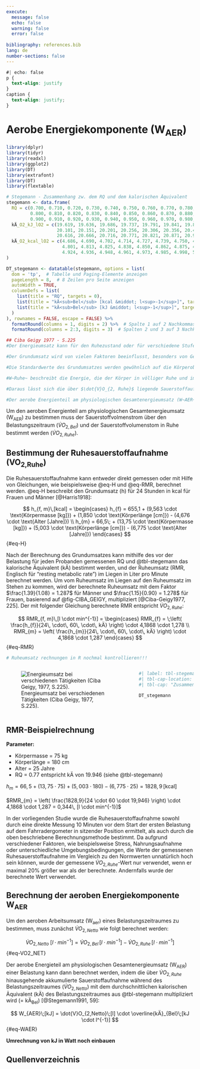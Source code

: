 ```yaml
---
execute:
  message: false
  echo: false
  warning: false
  error: false
  
bibliography: references.bib
lang: de
number-sections: false
---
```


```css
#| echo: false
p {
  text-align: justify
}
caption {
  text-align: justify;
}

```

# Aerobe Energiekomponente (W~AER~)

```r
library(dplyr)
library(tidyr)
library(readxl)
library(ggplot2)
library(DT)
library(extrafont)
library(DT)
library(flextable)
```

```r
# Stegemann - Zusammenhang zw. dem RQ und dem kalorischen Äquivalent
stegemann <- data.frame(
  RQ = c(0.700, 0.710, 0.720, 0.730, 0.740, 0.750, 0.760, 0.770, 0.780, 0.790, 
         0.800, 0.810, 0.820, 0.830, 0.840, 0.850, 0.860, 0.870, 0.880, 0.890, 
         0.900, 0.910, 0.920, 0.930, 0.940, 0.950, 0.960, 0.970, 0.980, 0.990, 1.000),
  kÄ_O2_kJ_lO2 = c(19.619, 19.636, 19.686, 19.737, 19.791, 19.841, 19.887, 19.946, 20.009, 20.046, 
                   20.101, 20.151, 20.201, 20.256, 20.306, 20.356, 20.411, 20.461, 20.515, 20.561, 
                   20.616, 20.666, 20.716, 20.771, 20.821, 20.871, 20.926, 20.976, 21.026, 21.081, 21.131),
  kÄ_O2_kcal_lO2 = c(4.686, 4.690, 4.702, 4.714, 4.727, 4.739, 4.750, 4.764, 4.779, 4.788, 
                     4.801, 4.813, 4.825, 4.838, 4.850, 4.862, 4.875, 4.887, 4.900, 4.911, 
                     4.924, 4.936, 4.948, 4.961, 4.973, 4.985, 4.998, 5.010, 5.022, 5.035, 5.047)
)

DT_stegemann <- datatable(stegemann, options = list(
  dom = 'tp',  # Tabelle und Paging-Elemente anzeigen
  pageLength = 8,  # 8 Zeilen pro Seite anzeigen
  autoWidth = TRUE,
  columnDefs = list(
    list(title = "RQ", targets = 0),
    list(title = "kÄ<sub>Bel</sub> [kcal &middot; l<sup>-1</sup>]", targets = 1),
    list(title = "kÄ<sub>Bel</sub> [kJ &middot; l<sup>-1</sup>]", targets = 2)
  )
), rownames = FALSE, escape = FALSE) %>%
  formatRound(columns = 1, digits = 2) %>%  # Spalte 1 auf 2 Nachkommastellen runden
  formatRound(columns = 2:3, digits = 3)  # Spalten 2 und 3 auf 3 Nachkommastellen runden
```

```r
## Ciba Geigy 1977 - S.225
#Der Energieumsatz kann für den Ruhezustand oder für verschiedene Stufen körperlicher Arbeit angegeben werden (Tabelle 1). Der Umsatz bei körperlicher und geistiger Ruhe ist keine genau definierte Größe (Abb. 1). Er wird deshalb für medizinische Fragestellungen unter standardisierten Bedingungen gemessen (morgens, liegend, nüchtern, bei Indifferenztemperatur), und die so gemessene Größe wird als Grundumsatz oder Ruheumsatz bezeichnet. Der Grundumsatz entspricht dem unvermeidbaren Wärmeverlust infolge des Zellstoffwechsels und der auch in Ruhe ablaufenden physiologischen Funktionen (Kreislauf, Atmung, Verdauung, unwillkürlicher Muskeltonus). Zum Grundumsatz trägt vor allem der Stoffwechsel der Leber bei (siehe Tabelle 2).

#Der Grundumsatz wird von vielen Faktoren beeinflusst, besonders von Geschlecht, Länge, Masse und Zusammensetzung des Körpers, Lebensalter und Hormonhaushalt; tageszeitliche, jahreszeitliche Schwankungen und ein Einfluss des Klimas wurden beobachtet.

#Die Standardwerte des Grundumsatzes werden gewöhnlich auf die Körperoberfläche bezogen, bei Kindern auf die Körpermasse (Bestimmung der Körperoberfläche siehe S. 223 und 224). Da der Stoffwechsel des Fettgewebes im Vergleich zu dem des Muskelgewebes nur gering ist, wird auch vorgeschlagen, den Grundumsatz auf die fettfreie Körpermasse, aktive Zellmasse, Muskelmasse oder ähnliche Körpermaße zu beziehen. Die Unterschiede zwischen dem Grundumsatz des Mannes und der Frau sowie der Abfall der Werte im hohen Alter verschwinden weitgehend, wenn der Bezug auf die fettfreie Körpermasse erfolgt (siehe auch Tabelle 3). Im Verlauf der Schwangerschaft steigt der Grundumsatz infolge des Sauerstoffverbrauchs von Uterus, Plazenta und Fetus. Bekannte Standards des Grundumsatzes sind diejenigen von HARRIS und BENEDICT, BOOTHBY et al., ROBERTSON und REID sowie von FLEISCH. Standardwerte für Kinder und Erwachsene finden sich in den Tabellen 3-5. Einzelheiten zum Grundumsatz von Neugeborenen, Säuglingen und Kindern siehe in der Literatur. In pathologischer Hinsicht wird der Grundumsatz durch die Funktion der Hypophyse, Schilddrüse und Nebennieren beeinflusst.

#W~Ruhe~ beschreibt die Energie, die der Körper in völliger Ruhe und im Liegen benötigt, um seine Funktion aufrechtzuerhalten. In der vorliegenden Studie wird der W~Ruhe~ als Basis verwendet, da sich der Sportler nicht in liegender Position befindet. Dieser beschreibt den physiologischen Energieumsatz in einem normalen Zustand der Ruhe oder Nicht-Bewegung. 

#Daraus lässt sich die über $\dot{V}O_{2, Ruhe}$ liegende Sauerstoffaufnahme während des Belastungszeitraumes (VO~2,Netto~) bestimmen.

#Der aerobe Energienteil am physiologischen Gesamtenergieumsatz (W~AER~) einer Belastung lässt sich berechnen, indem man die über $\dot{V}O_{2, Ruhe}$ liegende akkumulierte Sauerstoffaufnahme während des Belastungszeitraumes ($\dot{V}O_{2, Netto}$) mit dem durchschnittlichen kÄ des Belastungszeitraumes multipliziert (= kÄ~Bel~) [@Stegemann1991, 59]

```

Um den aeroben Energienteil am physiologischen Gesamtenergieumsatz (W~AER~) zu bestimmen muss der Sauerstoffvolmenstrom über den Belastungszeitraum ($\dot{V}O_{2, Bel}$) und der Sauerstoffvolumenstom in Ruhe bestimmt werden ($\dot{V}O_{2, Ruhe}$).

## Bestimmung der Ruhesauerstoffaufnahme (VO~2,Ruhe~)

Die Ruhesauerstoffaufnahme kann entweder direkt gemessen oder mit Hilfe von Gleichungen, wie beispielsweise @eq-H und @eq-RMR, berechnet werden. @eq-H beschreibt den Grundumsatz (h) für 24 Stunden in kcal für Frauen und Männer [@Harris1918]:

$$
h_{f, m}\,[kcal] = 
\begin{cases} 
h_{f} = 655,1 + (9,563 \cdot \text{Körpermasse [kg]}) + (1,850 \cdot \text{Körperlänge [cm]}) - (4,676 \cdot \text{Alter [Jahre]}) \\    
h_{m} = 66,5\; + (13,75 \cdot \text{Körpermasse [kg]}) + (5,003 \cdot \text{Körperlänge [cm]}) - (6,775 \cdot \text{Alter [Jahre]})
\end{cases}
$$ {#eq-H}

Nach der Berechnung des Grundumsatzes kann mithilfe des vor der Belastung für jeden Probanden gemessenen RQ und @tbl-stegemann das kalorische Äquivalent (kÄ) bestimmt werden, und der Ruheumsatz (RMR, Englisch für "resting metabolic rate") im Liegen in Liter pro Minute berechnet werden. Um vom Ruheumsatz im Liegen auf den Ruheumsatz im Stehen zu kommen, wird der berechnete Ruheumsatz mit dem Faktor $\frac{1.39}{1.08} = 1.287$ für Männer und $\frac{1.15}{0.90} = 1.278$ für Frauen, basierend auf @fig-CIBA_GEIGY, multipliziert [@Ciba-Geigy1977, 225]. Der mit folgender Gleichung berechnete RMR entspricht $\dot{V}O_{2, Ruhe}$:

$$
RMR_{f, m}\,[l \cdot min^{-1}] = 
\begin{cases} 
RMR_{f} = \;\left( \frac{h_{f}}{24\, \cdot\, 60\, \cdot\, kÄ} \right) \cdot 4,1868 \cdot 1,278 \\
RMR_{m} = \left( \frac{h_{m}}{24\, \cdot\, 60\, \cdot\, kÄ} \right) \cdot 4,1868 \cdot 1,287
\end{cases}
$$ {#eq-RMR}

```r
# Ruheumsatz rechnungen in R nochmal kontrollieren!!!
```

::: columns
::: {.column width="66.0%"}
![Energieumsatz bei verschiedenen Tätigkeiten (Ciba Geigy, 1977, S.225).](images/Ciba_Geigy_Ruheumsatz.png){#fig-CIBA_GEIGY .caption}
:::

::: {.column width="2.0%"}
:::

::: {.column width="32.0%"}
```r
#| label: tbl-stegemann
#| tbl-cap-location: bottom
#| tbl-cap: "Zusammenhang zwischen dem respiratorischem Koeffizienten und dem kalorischen Äquivalent in [kcal &middot; l<sup>-1</sup>] und [kJ &middot; l<sup>-1</sup>]  (Zuntz, 1901, S.260; Stegemann, 1991, S.59)"

DT_stegemann
```
:::
:::

::: {.callout-note icon="false"}
## RMR-Beispielrechnung

**Parameter:**

-   Körpermasse = 75 kg
-   Körperlänge = 180 cm
-   Alter = 25 Jahre
-   RQ = 0.77 entspricht kÄ von 19.946 (siehe @tbl-stegemann)

$h_{m} = 66,5 + (13,75 \cdot \text{75}) + (5,003 \cdot \text{180}) - (6,775 \cdot \text{25}) = 1828,9\, [\text{kcal}]$<br><br>
$RMR_{m} = \left( \frac{1828,9}{24 \cdot 60 \cdot 19,946} \right) \cdot 4,1868 \cdot 1,287 = 0,344\, [l \cdot min^{-1}]$
:::

In der vorliegenden Studie wurde die Ruhesauerstoffaufnahme sowohl durch eine direkte Messung 10 Minuten vor dem Start der ersten Belastung auf dem Fahrradergometer in sitzender Position ermittelt, als auch durch die oben beschriebene Berechnungsmethode bestimmt. Da aufgrund verschiedener Faktoren, wie beispielsweise Stress, Nahrungsaufnahme oder unterschiedliche Umgebungsbedingungen, die Werte der gemessenen Ruhesauerstoffaufnahme im Vergleich zu den Normwerten unnatürlich hoch sein können, wurde der gemessene $\dot{V}O_{2,Ruhe}$-Wert nur verwendet, wenn er maximal 20% größer war als der berechnete. Andernfalls wurde der berechnete Wert verwendet.

## Berechnung der aeroben Energiekomponente W~AER~

Um den aeroben Arbeitsumsatz (W~aer~) eines Belastungszeitraumes zu bestimmen, muss zunächst $\dot{V}O_{2,Netto}$ wie folgt berechnet werden:

$$
\dot{V}O_{2,Netto}\;[l \cdot min^{-1}] = \dot{V}O_{2,Bel}\, [l \cdot min^{-1}] - \dot{V}O_{2,Ruhe}\,[l \cdot min^{-1}]
$$ {#eq-VO2_NET}

Der aerobe Energieteil am physiologischen Gesamtenergieumsatz (W~AER~) einer Belastung kann dann berechnet werden, indem die über $\dot{V}O_{2, Ruhe}$ hinausgehende akkumulierte Sauerstoffaufnahme während des Belastungszeitraumes ($\dot{V}O_{2, Netto}$) mit dem durchschnittlichen kalorischen Äquivalent (kÄ) des Belastungszeitraumes aus @tbl-stegemann multipliziert wird (= kÄ~Bel~) [@Stegemann1991, 59]:

$$
W_{AER}\;[kJ] = \dot{V}O_{2,Netto}\;[l] \cdot \overline{kÄ}_{Bel}\;[kJ \cdot l^{-1}]
$$ {#eq-WAER}

**Umrechnung von kJ in Watt noch einbauen**

## Quellenverzeichnis

::: {#refs}
:::

